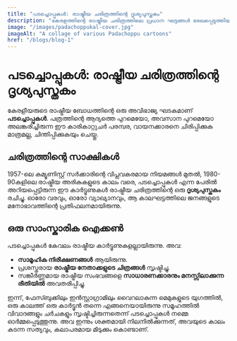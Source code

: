 ```yaml
---
title: "പടച്ചൊപ്പുകൾ: രാഷ്ട്രീയ ചരിത്രത്തിന്റെ ദൃശ്യപുസ്തകം"
description: "കേരളത്തിന്റെ രാഷ്ട്രീയ ചരിത്രത്തിലെ പ്രധാന ഘട്ടങ്ങൾ രേഖപ്പെടുത്തിയ പ്രശസ്തമായ കാരികാറ്റുചർ പടച്ചൊപ്പുകളെപ്പറ്റിയുള്ള ഒരു പരിചയം."
image: "/images/padachoppukal-cover.jpg"
imageAlt: "A collage of various Padachoppu cartoons"
href: "/blogs/blog-1"
---
```


# പടച്ചൊപ്പുകൾ: രാഷ്ട്രീയ ചരിത്രത്തിന്റെ ദൃശ്യപുസ്തകം

കേരളീയരുടെ രാഷ്ട്രീയ ബോധത്തിന്റെ ഒരു അവിഭാജ്യ ഘടകമാണ് **പടച്ചൊപ്പുകൾ**. പത്രത്തിന്റെ ആദ്യത്തെ പുറമെയോ, അവസാന പുറമെയോ അലങ്കരിച്ചിരുന്ന ഈ കാരികാറ്റുചർ പരമ്പര, വായനക്കാരനെ ചിരിപ്പിക്കുക മാത്രമല്ല, ചിന്തിപ്പിക്കുകയും ചെയ്തു.

## ചരിത്രത്തിന്റെ സാക്ഷികൾ

1957-ലെ കമ്യൂണിസ്റ്റ് സർക്കാരിന്റെ വിപ്ലവകരമായ നിയമങ്ങൾ മുതൽ, 1980-90കളിലെ രാഷ്ട്രീയ അരികുകളുടെ കാലം വരെ, പടച്ചൊപ്പുകൾ എന്ന പേരിൽ അറിയപ്പെട്ടിരുന്ന ഈ കാർട്ടൂണുകൾ രാഷ്ട്രീയ ചരിത്രത്തിന്റെ ഒരു **ദൃശ്യപുസ്തകം** രചിച്ചു. ഓരോ വരവും, ഓരോ വ്യാഖ്യാനവും, ആ കാലഘട്ടത്തിലെ ജനങ്ങളുടെ മനോഭാവത്തിന്റെ പ്രതിഫലനമായിരുന്നു.

## ഒരു സാംസ്കാരിക ഐക്കൺ

പടച്ചൊപ്പുകൾ കേവലം രാഷ്ട്രീയ കാർട്ടൂണുകളല്ലായിരുന്നു. അവ:

*   **സാമൂഹിക നിരീക്ഷണങ്ങൾ** ആയിരുന്നു.
*   പ്രശസ്തരായ **രാഷ്ട്രീയ നേതാക്കളുടെ ചിത്രങ്ങൾ** സൃഷ്ടിച്ചു.
*   സങ്കീർണ്ണമായ രാഷ്ട്രീയ സംഭവങ്ങളെ **സാധാരണക്കാരനും മനസ്സിലാക്കുന്ന രീതിയിൽ** അവതരിപ്പിച്ചു.

ഇന്ന്, ഫേസ്ബുക്കിലും ഇൻസ്റ്റാഗ്രാമിലും വൈറലാകുന്ന മെമുകളുടെ യുഗത്തിൽ, ഒരു കാലത്ത് ഒരു കാർട്ടൂൻ തന്നെ എങ്ങനെയായിരുന്നു സമൂഹത്തിൽ വിവാദങ്ങളും ചർചകളും സൃഷ്ടിച്ചിരുന്നതെന്ന് പടച്ചൊപ്പുകൾ നമ്മെ ഓർമ്മപ്പെടുത്തുന്നു. അവ ഇന്നും ശക്തമായി നിലനിൽക്കുന്നത്, അവയുടെ കാലം കടന്ന സത്യവും, കലാപരമായ മിടുക്കും കൊണ്ടാണ്.
